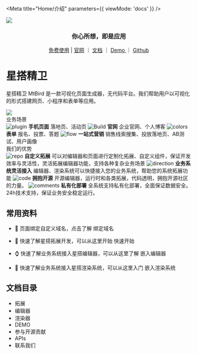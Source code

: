 
<Meta title="Home/介绍" parameters={{ viewMode: 'docs' }} />

<style>
  {`
    .subheading {
      --mediumdark: '#999999';
      font-weight: 900;
      font-size: 13px;
      color: #999;
      letter-spacing: 6px;
      line-height: 24px;
      text-transform: uppercase;
      margin-bottom: 12px;
      margin-top: 40px;
    }

    .link-list {
      display: grid;
      grid-template-columns: 1fr;
      grid-template-rows: 1fr 1fr;
      row-gap: 10px;
    }

    @media (min-width: 620px) {
      .link-list {
        row-gap: 20px;
        column-gap: 20px;
        grid-template-columns: 1fr 1fr;
      }
    }

    @media all and (-ms-high-contrast:none) {
    .link-list {
        display: -ms-grid;
        -ms-grid-columns: 1fr 1fr;
        -ms-grid-rows: 1fr 1fr;
      }
    }

    .link-item {
      display: block;
      padding: 20px 30px 20px 15px;
      border: 1px solid #00000010;
      border-radius: 5px;
      transition: background 150ms ease-out, border 150ms ease-out, transform 150ms ease-out;
      color: #333333;
      display: flex;
      align-items: flex-start;
    }

    .link-item:hover {
      border-color: #1EA7FD50;
      transform: translate3d(0, -3px, 0);
      box-shadow: rgba(0, 0, 0, 0.08) 0 3px 10px 0;
    }

    .link-item:active {
      border-color: #1EA7FD;
      transform: translate3d(0, 0, 0);
    }

    .link-item strong {
      font-weight: 700;
      display: block;
      margin-bottom: 2px;
    }

    .link-item img {
      height: 40px;
      width: 40px;
      margin-right: 15px;
      flex: none;
    }

    .link-item span {
      font-size: 14px;
      line-height: 20px;
    }

    .tip {
      display: inline-block;
      border-radius: 1em;
      font-size: 11px;
      line-height: 12px;
      font-weight: 700;
      background: #E7FDD8;
      color: #66BF3C;
      padding: 4px 12px;
      margin-right: 10px;
      vertical-align: top;
    }

    .tip-wrapper {
      font-size: 13px;
      line-height: 20px;
      margin-top: 40px;
      margin-bottom: 40px;
    }

    .tip-wrapper code {
      font-size: 12px;
      display: inline-block;
    }
  `}
</style>

<img src={LogoBanner} />

<center>
  <h3>你心所想，即是应用</h3>
  <a href="https://mtbird.staringos.com">免费使用</a> | <a href="https://staringos.com">官网</a> ｜ <a href="https://docs.staringos.com">文档</a> ｜ <a href="/story/demos-编辑器--form-page">
    Demo
  </a>｜ <a href="https://github.com/staringos">Github</a>
</center>

# 星搭精卫

星搭精卫 MtBird 是一款可视化页面生成器，无代码平台。我们帮助用户以可视化的形式搭建网页、小程序和表单等应用。

<img src="https://mtbird-cdn.staringos.com/modal.gif" />

<div className="subheading">业务场景</div>

<div className="link-list">
  <LinkTo className="link-item" kind="编辑器-页面--page">
    <img src={Plugin} alt="plugin" />
    <span>
      <strong>手机页面</strong>
      落地页、活动页
    </span>
  </LinkTo>
  <LinkTo className="link-item" kind="编辑器-页面--page">
    <img src={StackAlt} alt="Build" />
    <span>
      <strong>官网</strong>
      企业官网、个人博客
    </span>
  </LinkTo>
  <LinkTo className="link-item" kind="编辑器-表单--page">
    <img src={Colors} alt="colors" />
    <span>
      <strong>表单</strong>
      报名、投票、答题
    </span>
  </LinkTo>
  <LinkTo className="link-item" kind="一站式营销-介绍--page">
    <img src={Flow} alt="flow" />
    <span>
      <strong>一站式营销</strong>
      销售线索搜集、投放落地页、AB测试、用户画像
    </span>
  </LinkTo>
</div>

<div className="subheading">我们的优势</div>

<div className="link-list">
  <LinkTo className="link-item" kind="拓展-介绍--page">
    <img src={Repo} alt="repo" />
    <span>
      <strong>自定义拓展</strong>
      可以对编辑器和页面进行定制化拓展、自定义组件，保证开发效率与灵活性，灵活拓展编辑器功能，支持各种复杂业务场景
    </span>
  </LinkTo>
  <LinkTo className="link-item" kind="渲染器-嵌入渲染器--page">
    <img src={Direction} alt="direction" />
    <span>
      <strong>业务系统灵活接入</strong>
      编辑器、渲染系统可以快捷接入您的业务系统，帮助您的系统拓展功能
    </span>
  </LinkTo>
  <LinkTo className="link-item" kind="渲染器-嵌入渲染器--page">
    <img src={Code} alt="code" />
    <span>
      <strong>拥抱开源</strong>
      开源编辑器，运行时和各类拓展，代码透明，拥抱开源社区的力量。
    </span>
  </LinkTo>
  <LinkTo className="link-item" kind="服务-联系我们--page">
    <img src={Comments} alt="comments" />
    <span>
      <strong>私有化部署</strong>
      全系统支持私有化部署，全面保证数据安全。24h技术支持，保证业务安全稳定运行。
    </span>
  </LinkTo>
</div>

<p></p>

## 常用资料

- 📃 页面绑定自定义域名，点击了解 <LinkTo kind="编辑器-绑定域名--page">绑定域名</LinkTo>

- 🌟 快速了解星搭拓展开发，可以从这里开始 <LinkTo kind="拓展-快速开始--page">快速开始</LinkTo>

- ⌚️ 快速了解业务系统接入星搭编辑器，可以从这里了解 <LinkTo kind="编辑器-嵌入编辑器--page">嵌入编辑器</LinkTo>

- 🌺 快速了解业务系统接入星搭渲染系统，可以从这里入门 <LinkTo kind="渲染器-嵌入渲染器--page">嵌入渲染系统</LinkTo>

## 文档目录

- <LinkTo kind="拓展-介绍--page">拓展</LinkTo>
- <LinkTo kind="编辑器-介绍--page">编辑器</LinkTo>
- <LinkTo kind="渲染器-介绍--page">渲染器</LinkTo>
- <LinkTo kind="demos-编辑器--h-5-页面">DEMO</LinkTo>
- <LinkTo kind="开源贡献-参与开源贡献--page">参与开源贡献</LinkTo>
- <LinkTo kind="apis-数据结构-组件--page">APIs</LinkTo>
- <LinkTo kind="服务-联系我们--page">联系我们</LinkTo>

<Contact />

